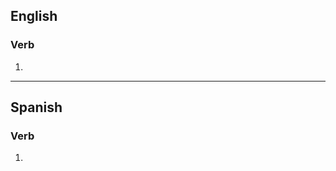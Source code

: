 {{also|expedités}}

==English==

===Verb===
{{head|en|verb form}}

# {{en-third-person singular of|expedite}}

----

==Spanish==

===Verb===
{{head|es|verb form}}

# {{es-verb form of|expeditar}}